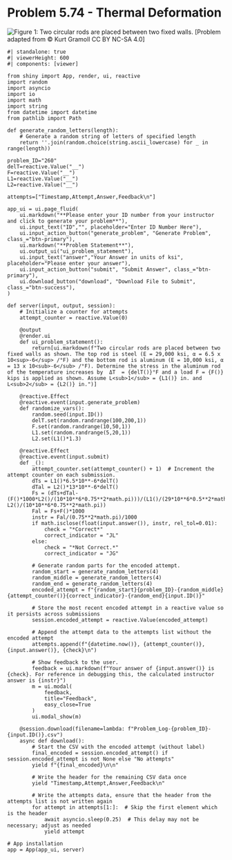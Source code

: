 # Problem 5.74 - Thermal Deformation {.unnumbered}

![Figure 1: Two circular rods are placed between two fixed walls.](images/260.png){fig-alt="Picture with two circular rods placed between two fixed walls. The top rod is made of steel and of length L1 and diameter 1 in. The bottom rod is made of aluminum and of length L2 and diameter 1.5 in."}
\[Problem adapted from © Kurt Gramoll CC BY NC-SA 4.0\]
```shinylive-python
#| standalone: true
#| viewerHeight: 600
#| components: [viewer]

from shiny import App, render, ui, reactive
import random
import asyncio
import io
import math
import string
from datetime import datetime
from pathlib import Path

def generate_random_letters(length):
    # Generate a random string of letters of specified length
    return ''.join(random.choice(string.ascii_lowercase) for _ in range(length))

problem_ID="260"
delT=reactive.Value("__")
F=reactive.Value("__")
L1=reactive.Value("__")
L2=reactive.Value("__")

attempts=["Timestamp,Attempt,Answer,Feedback\n"]

app_ui = ui.page_fluid(
    ui.markdown("**Please enter your ID number from your instructor and click to generate your problem**"),
    ui.input_text("ID","", placeholder="Enter ID Number Here"),
    ui.input_action_button("generate_problem", "Generate Problem", class_="btn-primary"),
    ui.markdown("**Problem Statement**"),
    ui.output_ui("ui_problem_statement"),
    ui.input_text("answer","Your Answer in units of ksi", placeholder="Please enter your answer"),
    ui.input_action_button("submit", "Submit Answer", class_="btn-primary"),
    ui.download_button("download", "Download File to Submit", class_="btn-success"),
)

def server(input, output, session):
    # Initialize a counter for attempts
    attempt_counter = reactive.Value(0)

    @output
    @render.ui
    def ui_problem_statement():
        return[ui.markdown(f"Two circular rods are placed between two fixed walls as shown. The top rod is steel (E = 29,000 ksi, α = 6.5 x 10<sup>-6</sup> /°F) and the bottom rod is aluminum (E = 10,000 ksi, α = 13 x 10<sub>-6</sub> /°F). Determine the stress in the aluminum rod of the temperature increases by  ΔT  = {delT()}°F and a load F = {F()} kips is applied as shown. Assume L<sub>1</sub> = {L1()} in. and L<sub>2</sub> = {L2()} in.")]
    
    @reactive.Effect
    @reactive.event(input.generate_problem)
    def randomize_vars():
        random.seed(input.ID())
        delT.set(random.randrange(100,200,1))
        F.set(random.randrange(10,50,1))
        L1.set(random.randrange(5,20,1))
        L2.set(L1()*1.3)
    
    @reactive.Effect
    @reactive.event(input.submit)
    def _():
        attempt_counter.set(attempt_counter() + 1)  # Increment the attempt counter on each submission.
        dTs = L1()*6.5*10**-6*delT()
        dTal = L2()*13*10**-6*delT()
        Fs = (dTs+dTal-(F()*1000*L2()/(10*10**6*0.75**2*math.pi)))/(L1()/(29*10**6*0.5**2*math.pi)-L2()/(10*10**6*0.75**2*math.pi))
        Fal = Fs+F()*1000
        instr = Fal/(0.75**2*math.pi)/1000
        if math.isclose(float(input.answer()), instr, rel_tol=0.01):
            check = "*Correct*"
            correct_indicator = "JL"
        else:
            check = "*Not Correct.*"
            correct_indicator = "JG"

        # Generate random parts for the encoded attempt.
        random_start = generate_random_letters(4)
        random_middle = generate_random_letters(4)
        random_end = generate_random_letters(4)
        encoded_attempt = f"{random_start}{problem_ID}-{random_middle}{attempt_counter()}{correct_indicator}-{random_end}{input.ID()}"

        # Store the most recent encoded attempt in a reactive value so it persists across submissions
        session.encoded_attempt = reactive.Value(encoded_attempt)

        # Append the attempt data to the attempts list without the encoded attempt
        attempts.append(f"{datetime.now()}, {attempt_counter()}, {input.answer()}, {check}\n")

        # Show feedback to the user.
        feedback = ui.markdown(f"Your answer of {input.answer()} is {check}. For reference in debugging this, the calculated instructor answer is {instr}")
        m = ui.modal(
            feedback,
            title="Feedback",
            easy_close=True
        )
        ui.modal_show(m)

    @session.download(filename=lambda: f"Problem_Log-{problem_ID}-{input.ID()}.csv")
    async def download():
        # Start the CSV with the encoded attempt (without label)
        final_encoded = session.encoded_attempt() if session.encoded_attempt is not None else "No attempts"
        yield f"{final_encoded}\n\n"
        
        # Write the header for the remaining CSV data once
        yield "Timestamp,Attempt,Answer,Feedback\n"
        
        # Write the attempts data, ensure that the header from the attempts list is not written again
        for attempt in attempts[1:]:  # Skip the first element which is the header
            await asyncio.sleep(0.25)  # This delay may not be necessary; adjust as needed
            yield attempt

# App installation
app = App(app_ui, server)
```
